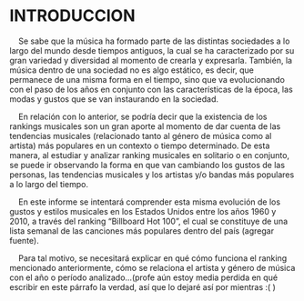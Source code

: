 # INTRODUCCION
 
\ \ \ \ Se sabe que la música ha formado parte de las distintas sociedades a lo largo del mundo desde tiempos antiguos, la cual se ha caracterizado por su gran variedad y diversidad al momento de crearla y expresarla. También, la música dentro de una sociedad no es algo estático, es decir, que permanece de una misma forma en el tiempo, sino que va evolucionando con el paso de los años en conjunto con las características de la época, las modas y gustos que se van instaurando en la sociedad. 

\ \ \ \ En relación con lo anterior, se podría decir que la existencia de los rankings musicales son un gran aporte al momento de dar cuenta de las tendencias musicales (relacionado tanto al género de música como al artista) más populares en un contexto o tiempo determinado. De esta manera, al estudiar y analizar ranking musicales en solitario o en conjunto, se puede ir observando la forma en que van cambiando los gustos de las personas, las tendencias musicales y los artistas y/o bandas más populares a lo largo del tiempo.

\ \ \ \ En este informe se intentará comprender esta misma evolución de los gustos y estilos musicales en los Estados Unidos entre los años 1960 y 2010, a través del ranking "Billboard Hot 100", el cual se constituye de una lista semanal de las canciones más populares dentro del país (agregar fuente). 

\ \ \ \ Para tal motivo, se necesitará explicar en qué cómo funciona el ranking mencionado anteriormente, cómo se relaciona el artista y género de música con el año o período analizado...(profe aún estoy media perdida en qué escribir en este párrafo la verdad, así que lo dejaré así por mientras :( )